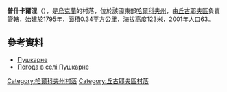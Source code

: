 {{coord|49|47|20|N|36|52|24|E|scale:100000_region:UA|display=title}}

'''普什卡爾涅'''（{{lang-uk|Пушкарне}}），是[[烏克蘭|烏克蘭]]的村落，位於該國東部[[哈爾科夫州|哈爾科夫州]]，由[[丘古耶夫區|丘古耶夫區]]負責管轄，始建於1795年，面積0.34平方公里，海拔高度123米，2001年人口63。

==參考資料==
* [http://w1.c1.rada.gov.ua/pls/z7502/A005?rdat1=09.01.2009&rf7571=34179 Пушкарне]{{dead link|date=2018年3月 |bot=InternetArchiveBot |fix-attempted=yes }}
* [http://weather.in.ua/ua/har'kovskaja/21898 Погода в селі Пушкарне] {{Wayback|url=http://weather.in.ua/ua/har%27kovskaja/21898 |date=20160323025751 }}

{{DEFAULTSORT:Пушкарне}}
[[Category:哈爾科夫州村落|Category:哈爾科夫州村落]]
[[Category:丘古耶夫區村落|Category:丘古耶夫區村落]]

{{Kharkiv-geo-stub}}